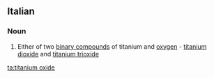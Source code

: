 ==Italian==

===Noun===
{{en-noun|sg=[[titanium]] [[oxide]]}}

#{{inorganic compound}} Either of two [[binary compound]]s of titanium and [[oxygen]] - [[titanium dioxide]] and [[titanium trioxide]]

[[ta:titanium oxide]]